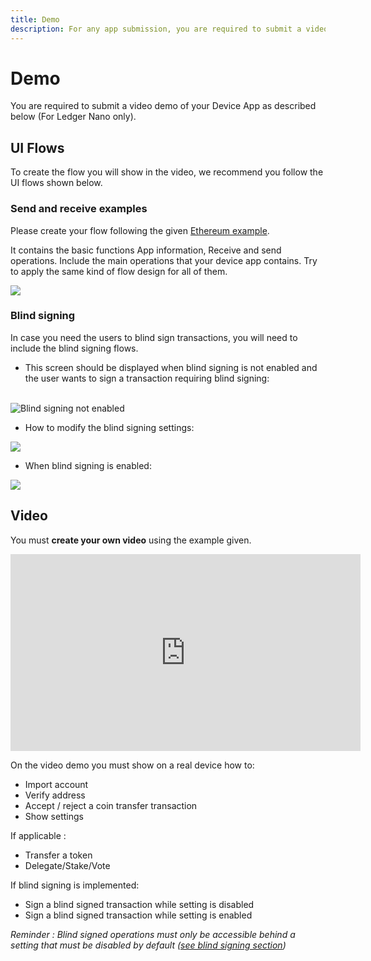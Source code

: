 ```yaml
---
title: Demo
description: For any app submission, you are required to submit a video demo of your Device App as described in this article.
---
```


# Demo

You are required to submit a video demo of your Device App as described below (For Ledger Nano only).

## UI Flows

To create the flow you will show in the video, we recommend you follow the UI flows shown below.

### Send and receive examples

Please create your flow following the given [Ethereum example](/device-app/eth-flow.pdf).

It contains the basic functions App information, Receive and send operations. Include the main operations that your device app contains. Try to apply the same kind of flow design for all of them.

![](/device-app/eth-flow.png)

### Blind signing

In case you need the users to blind sign transactions, you will need to include the blind signing flows.

- This screen should be displayed when blind signing is not enabled and the user wants to sign a transaction requiring blind signing:

<br/>
<div className="center">
	<img src="/device-app/blind-signing-not-enabled.png" alt="Blind signing not enabled"/>
</div>

- How to modify the blind signing settings:

![](/device-app/blind-signing-settings.png)


- When blind signing is enabled:

![](/device-app/blind-signing-enabled.png)


## Video

You must **create your own video** using the example given.

<iframe width="560" height="315" src="https://www.youtube-nocookie.com/embed/pgGZvx30yNw" title="YouTube video player" frameborder="0" allow="accelerometer; autoplay; clipboard-write; encrypted-media; gyroscope; picture-in-picture" allowfullscreen></iframe>


On the video demo you must show on a real device how to:
- Import account
- Verify address
- Accept / reject a coin transfer transaction
- Show settings

If applicable :
- Transfer a token
- Delegate/Stake/Vote

If blind signing is implemented:
- Sign a blind signed transaction while setting is disabled
- Sign a blind signed transaction while setting is enabled

*Reminder : Blind signed operations must only be accessible behind a setting that must be disabled by default ([see blind signing section](../../develop/requirements/security#blind-signing))*
